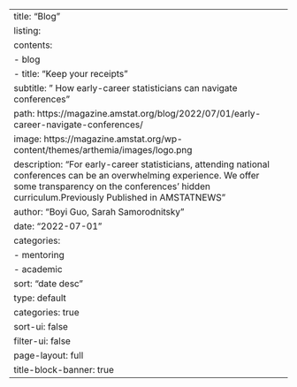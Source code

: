 ---
title: "Blog"
listing:
  contents:
    - blog
    - title: "Keep your receipts"
      subtitle: " How early-career statisticians can navigate conferences"
      path: https://magazine.amstat.org/blog/2022/07/01/early-career-navigate-conferences/
      image: https://magazine.amstat.org/wp-content/themes/arthemia/images/logo.png
      description: "For early-career statisticians, attending national conferences can be an overwhelming experience. We offer some transparency on the conferences’ hidden curriculum.Previously Published in AMSTATNEWS"
      author: "Boyi Guo, Sarah Samorodnitsky"
      date: "2022-07-01"
      categories:
        - mentoring
        - academic
  sort: "date desc"
  type: default
  categories: true
  sort-ui: false
  filter-ui: false
page-layout: full
title-block-banner: true
---